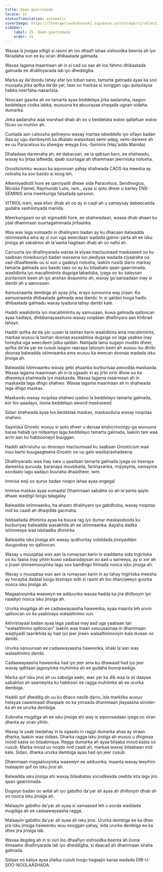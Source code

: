 ```yaml
---
title: Qaan-gaarnimada
locale: so
statusTranslation: automatic
coverImage: https://lhvmrqwrcowdvduuaukz.supabase.co/storage/v1/object/public/strapi-uploads/small_cover-educacion-fundamental.webp-2d51a7828a2b1309555be27f7e2a61a0.webp
sidebar:
    label: 25. Qaan-gaarnimada
    order: 25
---
```

Waxaa la joogaa xilligii si rasmi ah loo dhaafi lahaa xishoodka beenta ah iyo fikradaha xun ee ku xiran dhibaatada galmada.

Waxaa lagama maarmaan ah in si cad oo sax ah loo fahmo dhibaatada galmada ee dhallinyarada lab iyo dheddigba.

Marka ay da'doodu tahay afar iyo toban sano, tamarta galmada ayaa ka soo muuqata jirka qofka da'da yar, taas oo markaa si xooggan ugu qulqulaysa habka neerfaha-naxariista.

Noocaan gaarka ah ee tamarta ayaa beddelaya jirka aadanaha, isagoo beddelaya codka labka, wuxuuna ka abuurayaa shaqada ugxan-sidaha dumarka.

Jirka aadanaha waa warshad dhab ah oo u beddelata walxo qallafsan walxo fiican oo muhiim ah.

Cuntada aan caloosha gelineyno waxay martaa isbeddello iyo sifayn badan illaa ay ugu dambeyntii ka dhalato walaxdaas semi-adag, semi-dareere ah ee uu Paracelsus ku sheegay ereyga Ens.-Seminis (Hay'adda Manida)

Dhaladaas dareeraha ah, ee dabacsan, ee la qabsan karo, ee shahwadu, waxay ku jirtaa lafteeda, qaab suurtagal ah dhammaan jeermiska nolosha.

Gnosticismku wuxuu ka aqoonsan yahay shahwada CAOS-ka meesha ay nolosha ka soo baxdo si xoog leh.

Alkemiyadiistii hore ee qarniyadii dhexe sida Paracelsus, Sendivogius, Nicolás Flamel, Raymundo Lulio, iwm., ayaa si qoto dheer u bartey ENS-SEMINIS ama meerkuriga falsafada qarsoon.

VITRIOL-kani, waa elixir dhab ah oo ay si caqli ah u samaysay dabeecadda gudaha xashiishyada manida.

Meerkurigaani oo ah xigmaddii hore, ee shahwadaan, waxaa dhab ahaan ku yaal dhammaan suurtagalnimada jiritaanka.

Waa wax laga xumaado in dhalinyaro badan ay ku dhacaan balwadda istimnaanka ama ay si xun uga weecdaan wadada galmo-yarta ah ee isku jinsiga ah sababtoo ah la'aanta hagitaan dhab ah oo nafsi ah.

Carruurta iyo dhallinyarada waxaa la siiyaa macluumaad maskaxeed oo ku saabsan mowduucyo badan waxaana loo jeediyaa wadada ciyaaraha oo xad-dhaafkeedu uu si xun u gaabiyo nolosha, laakiin nasiib darro markay tamarta galmada soo baxdo taas oo ay ku bilaabato qaan-gaarnimada, waalidiinta iyo macallimiinta dugsiga labaduba, iyaga oo ku saleysan puritanism been ah iyo anshax doqonimo ah, waxay go'aansadaan inay si dambi ah u aamusaan.

Aamusnaanta dembiga ah ayaa jirta, erayo xunxunna way jiraan. Ka aamusnaanta dhibaatada galmada waa dambi. In si qaldan looga hadlo dhibaatada galmadu waxay iyaduna tahay dambi kale.

Haddii waalidiinta iyo macallimiintu ay aamusaan, kuwa galmada qalloocan ayaa hadlaya, dhibbanayaashuna waxay noqdaan dhallinyaro aan khibrad lahayn.

Haddii qofka da'da yar uusan la tashan karin waalidiinta ama macallimiinta, markaa wuxuu la tashan doonaa asxaabtiisa dugsiga oo laga yaabee inay horeyba uga weecdeen jidka qaldan. Natiijada lama sugayo muddo dheer, qofka da'da yar ee cusub isagoo raacaya talooyin been ah wuxuu isu dhiibi doonaa balwadda istimnaanka ama wuxuu ka weecan doonaa wadada isku jinsiga ah.

Balwadda istimnaanku waxay gebi ahaanba burburisaa awoodda maskaxda. Waxaa lagama maarmaan ah in la ogaado in ay jirto xiriir dhow oo ka dhexeeya shahwada iyo maskaxda. Waxaa lagama maarmaan ah in maskaxda laga dhigo shahwo. Waxaa lagama maarmaan ah in shahwada laga dhigo maskax.

Maskaxdu waxay noqotaa shahwo iyadoo la beddelayo tamarta galmada, kor loo qaadayo, loona beddelayo awood maskaxeed.

Sidan shahwada ayaa loo beddelaa maskax, maskaxduna waxay noqotaa shahwo.

Sayniska Gnostic wuxuu si qoto dheer u darsaa endocrinology-ga wuxuuna baraa habab iyo nidaamyo lagu beddelayo tamarta galmada, laakiin tani waa arrin aan ku habboonayn buuggan.

Haddii akhristuhu uu doonayo macluumaad ku saabsan Gnosticism waa inuu barto buugaagteena Gnostic oo uu galo waxbarashadeena.

Dhallinyaradu waa inay sare u qaadaan tamarta galmada iyaga oo beeraya dareenka quruxda, baranaya muusikada, farshaxanka, rinjiyeynta, samaynta socdaalo lagu aadayo buuraha dhaadheer, iwm.

Immisa weji oo qurux badan noqon lahaa ayaa engega!

Immisa maskax ayaa xumaata! Dhammaan sababta oo ah la'aanta qaylo dhaan waqtigii loogu talagalay.

Balwadda istimnaanku, ha ahaato dhalinyaro iyo gabdhoba, waxay noqotay mid ka caadi ah dhaqidda gacmaha.

Isbitaallada dhimirka ayaa ka buuxa rag iyo dumar maskaxdooda ku burburiyay balwadda wasakhda ah ee istimnaanka. Aayaha dadka istimneeya waa isbitaalka dhimirka.

Balwadda isku jinsiga ahi waxay qudhuntay xididdada jinsiyaddan duugoobay oo qalloocan.

Waxay u muuqataa wax aan la rumaysan karin in waddamo sida Ingiriiska oo ku faana inay yihiin kuwo xadaaradaysan oo aad u sarreeya, ay si xor ah u jiraan shineemooyinka lagu soo bandhigo filimada nooca isku jinsiga ah.

Waxay u muuqataa wax aan la rumaysan karin in ay tahay Ingiriiska meesha ay horayba dadaal loogu bixinayo sidii si rasmi ah loo sharciyeeyo guurka nooca isku jinsiga ah.

Magaalooyinka waaweyn ee adduunka waxaa hadda ka jira dhillooyin iyo naadiyo nooca isku jinsiga ah.

Ururka mugdiga ah ee cadaawayaasha haweenka, ayaa maanta leh ururo qalloocan oo ka yaabinaya walaaltinimo xun.

Akhristayaal badan ayaa laga yaabaa inay aad uga yaabaan tan "walaaltinimo qalloocan" laakiin waa inaan xasuusannaa in dhammaan waqtiyadii taariikhda ay had iyo jeer jireen walaaltinimooyin kala duwan oo dembi.

Ururka xanuunsan ee cadaawayaasha haweenka, shaki la'aan waa walaaltinimo dembi.

Cadaawayaasha haweenka had iyo jeer ama ku dhawaad ​​had iyo jeer waxay qabtaan jagooyinka muhiimka ah ee gudaha buroqraadiga.

Marka qof isku jinsi ah uu xabsiga aado, wax yar ka dib waa la sii daayaa sababtoo ah saameynta ku habboon ee ragga muhiimka ah ee ururka dembiga.

Haddii qof dheddig ah uu ku dhaco nasiib darro, isla markiiba wuxuu helayaa caawimaad dhaqaale oo ka yimaada dhammaan jilayaasha sinister-ka ah ee ururka dembiga.

Xubnaha mugdiga ah ee isku jinsiga ahi way is aqoonsadaan iyaga oo xiran dharka ay xiran yihiin.

Waxay la yaab leedahay in la ogaado in raggii dumarka ahaa ay xiraan dharka, laakiin waa sidaas. Dharka ragga isku jinsiga ah wuxuu u dhigmaa mood kasta oo bilaabmaya. Ragga dumarka ah ayaa bilaaba mood kasta oo cusub. Marka mood uu noqdo mid caadi ah, markaa waxay bilaabaan mid kale. Sidan, dharka ururka dembiga ayaa had iyo jeer cusub.

Dhammaan magaalooyinka waaweyn ee adduunka, maanta waxay leeyihiin malaayiin qof oo isku jinsi ah.

Balwadda isku jinsiga ahi waxay bilaabataa socodkeeda ceebta inta lagu jiro qaan-gaarnimada.

Dugsiyo badan oo wiilal ah iyo gabdho da'yar ah ayaa ah dhillooyin dhab ah oo nooca isku jinsiga ah.

Malaayiin gabdho da'yar ah ayaa si xamaasad leh u socda waddada mugdiga ah ee cadaawayaasha ragga.

Malaayiin gabdho da'yar ah ayaa ah isku jinsi. Ururka dembiga ee ka dhex jira isku jinsiga haweenku wuu xooggan yahay, sida ururka dembiga ee ka dhex jira jinsiga lab.

Waxaa degdeg ah in si xun loo dhaafiyo xishoodka beenta ah loona tilmaamo dhallinyarada lab iyo dheddigba, si daacad ah dhammaan siraha galmada.

Sidaas oo kaliya ayaa jiilalka cusub loogu hagaajin karaa wadada DIB-U-SOO-NOOLAASHADA.

